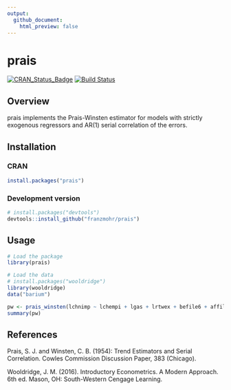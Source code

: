 ```yaml
---
output:
  github_document:
    html_preview: false
---
```


# prais

[![CRAN_Status_Badge](https://www.r-pkg.org/badges/version/prais)](https://cran.r-project.org/package=prais)
[![Build Status](https://travis-ci.org/franzmohr/prais.svg?branch=master)](https://travis-ci.org/franzmohr/prais)

## Overview

prais implements the Prais-Winsten estimator for models with strictly exogenous regressors and AR(1) serial correlation of the errors.

## Installation

### CRAN 

```r
install.packages("prais")
```

### Development version

```r
# install.packages("devtools")
devtools::install_github("franzmohr/prais")
```

## Usage

```r
# Load the package
library(prais)

# Load the data
# install.packages("wooldridge")
library(wooldridge)
data("barium")

pw <- prais_winsten(lchnimp ~ lchempi + lgas + lrtwex + befile6 + affile6 + afdec6, data = barium)
summary(pw)
```

## References

Prais, S. J. and Winsten, C. B. (1954): Trend Estimators and Serial Correlation. Cowles Commission Discussion Paper, 383 (Chicago).

Wooldridge, J. M. (2016). Introductory Econometrics. A Modern Approach. 6th ed. Mason, OH: South-Western Cengage Learning.
